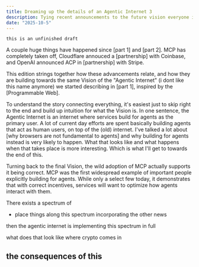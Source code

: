 ```yaml
---
title: Dreaming up the details of an Agentic Internet 3
description: Tying recent announcements to the future vision everyone is building towards.
date: "2025-10-5"
---
```


`this is an unfinished draft`

A couple huge things have happened since [part 1] and [part 2]. MCP has completely taken off, Cloudflare annouced a [partnership] with Coinbase, and OpenAI announced ACP in [partnership] with Stripe.

This edition strings together how these advancements relate, and how they are building towards the same Vision of the "Agentic Internet" (i dont like this name anymore) we started describing in [part 1], inspired by the [Programmable Web].

To understand the story connecting everything, it's easiest just to skip right to the end and build up intuition for what the Vision is. In one sentence, the Agentic Internet is an internet where services build for agents as the primary user. A lot of current day efforts are spent basically building agents that act as human users, on top of the (old) internet. I've talked a lot about [why browsers are not fundamental to agents] and why building for agents instead is very likely to happen. What that looks like and what happens when that takes place is more interesting. Which is what I'll get to towards the end of this.

Turning back to the final Vision, the wild adoption of MCP actually supports it being correct. MCP was the first widespread example of important people explicitly building for agents. While only a select few today, it demonstrates that with correct incentives, services will want to optimize how agents interact with them.

There exists a spectrum of

- place things along this spectrum incorporating the other news

then the agentic internet is implementing this spectrum in full

what does that look like
where crypto comes in

## the consequences of this

